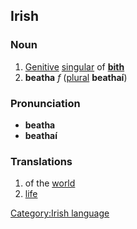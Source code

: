 ==Irish==
===Noun===
# [[Genitive]] [[singular]] of '''[[bith]]'''
# '''beatha''' ''f'' ([[plural]] '''beathaí''')

===Pronunciation===
*'''beatha''' {{IPA|[&#712;b&#690;ah&#601;]}}
*'''beathaí''' {{IPA|[&#712;b&#690;ahi&#720;]}}

===Translations===
# of the [[world]]
# [[life]]

[[Category:Irish language]]